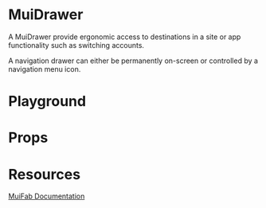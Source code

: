 

<Meta title="Mirage/MuiDrawer" of={MuiDrawerStories} />

# MuiDrawer

A MuiDrawer provide ergonomic access to destinations in a site or app functionality such as switching accounts.

A navigation drawer can either be permanently on-screen or controlled by a navigation menu icon.

# Playground

<Canvas of={MuiDrawerStories.Playground} />

# Props

<Controls />

# Resources

[MuiFab Documentation](https://mui.com/material-ui/api/fab/)
